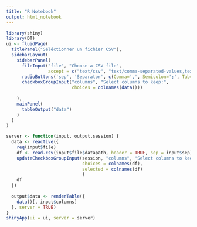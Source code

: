 ```yaml
---
title: "R Notebook"
output: html_notebook
---
```


```r
library(shiny)
library(DT)
ui <- fluidPage(
  titlePanel("Séléctionner un fichier CSV"),
  sidebarLayout(
    sidebarPanel(
      fileInput("file", "Choose a CSV file",
                accept = c("text/csv", "text/comma-separated-values,text/plain", ".csv")),
      radioButtons('sep', 'Separator', c(Comma=',', Semicolon=';', Tab='\t'), ';'),
      checkboxGroupInput("columns", "Select columns to keep:",
                         choices = colnames(data())) 
                         
    ),
    mainPanel(
      tableOutput("data")
    )
  )
)

server <- function(input, output,session) {
  data <- reactive({
    req(input$file)
    df <- read.csv(input$file$datapath, header = TRUE, sep = input$sep)
    updateCheckboxGroupInput(session, "columns", "Select columns to keep:", 
                             choices = colnames(df),
                             selected = colnames(df)
                             )
    df
  })
  
  output$data <- renderTable({
    data()[, input$columns]
  }, server = TRUE)
}
shinyApp(ui = ui, server = server)
```
